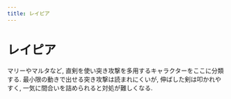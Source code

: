 ```yaml
---
title: レイピア
---
```


# レイピア {-}

マリーやマルタなど, 直剣を使い突き攻撃を多用するキャラクターをここに分類する. 最小限の動きで出せる突き攻撃は読まれにくいが, 伸ばした剣は叩かれやすく, 一気に間合いを詰められると対処が難しくなる.